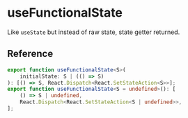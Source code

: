 
<Meta title="State/useFunctionalState" />

# useFunctionalState

Like `useState` but instead of raw state, state getter returned.

## Reference

```ts
export function useFunctionalState<S>(
	initialState: S | (() => S)
): [() => S, React.Dispatch<React.SetStateAction<S>>];
export function useFunctionalState<S = undefined>(): [
	() => S | undefined,
	React.Dispatch<React.SetStateAction<S | undefined>>,
];
```
